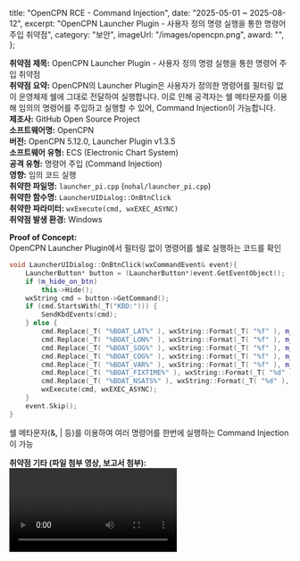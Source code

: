   title: "OpenCPN RCE - Command Injection",
  date: "2025-05-01 ~ 2025-08-12",
  excerpt: "OpenCPN Launcher Plugin - 사용자 정의 명령 실행을 통한 명령어 주입 취약점",
  category: "보안",
  imageUrl: "/images/opencpn.png",
  award: "",
};

**취약점 제목:** OpenCPN Launcher Plugin - 사용자 정의 명령 실행을 통한 명령어 주입 취약점  
**취약점 요약:** OpenCPN의 Launcher Plugin은 사용자가 정의한 명령어를 필터링 없이 운영체제 쉘에 그대로 전달하여 실행합니다. 이로 인해 공격자는 쉘 메타문자를 이용해 임의의 명령어를 주입하고 실행할 수 있어, Command Injection이 가능합니다.  
**제조사:** GitHub Open Source Project  
**소프트웨어명:** OpenCPN  
**버전:** OpenCPN 5.12.0, Launcher Plugin v1.3.5   
**소프트웨어 유형:** ECS (Electronic Chart System)  
**공격 유형:** 명령어 주입 (Command Injection)  
**영향:** 임의 코드 실행  
**취약한 파일명:** `launcher_pi.cpp` (`nohal/launcher_pi.cpp`)  
**취약한 함수명:** `LauncherUIDialog::OnBtnClick`  
**취약한 파라미터:** `wxExecute(cmd, wxEXEC_ASYNC)`  
**취약점 발생 환경:** Windows

**Proof of Concept:**  
OpenCPN Launcher Plugin에서 필터링 없이 명령어를 쉘로 실행하는 코드를 확인

```cpp
void LauncherUIDialog::OnBtnClick(wxCommandEvent& event){
    LauncherButton* button = (LauncherButton*)event.GetEventObject();
    if (m_hide_on_btn)
        this->Hide();
    wxString cmd = button->GetCommand();
    if (cmd.StartsWith(_T("KBD:"))) {
        SendKbdEvents(cmd);
    } else {
        cmd.Replace(_T( "%BOAT_LAT%" ), wxString::Format(_T( "%f" ), m_Lat));
        cmd.Replace(_T( "%BOAT_LON%" ), wxString::Format(_T( "%f" ), m_Lon));
        cmd.Replace(_T( "%BOAT_SOG%" ), wxString::Format(_T( "%f" ), m_Sog));
        cmd.Replace(_T( "%BOAT_COG%" ), wxString::Format(_T( "%f" ), m_Cog));
        cmd.Replace(_T( "%BOAT_VAR%" ), wxString::Format(_T( "%f" ), m_Var));
        cmd.Replace(_T( "%BOAT_FIXTIME%" ), wxString::Format(_T( "%d" ), m_FixTime));
        cmd.Replace(_T( "%BOAT_NSATS%" ), wxString::Format(_T( "%d" ), m_nSats));
        wxExecute(cmd, wxEXEC_ASYNC);
    }
    event.Skip();
}
```
쉘 메타문자(&, | 등)를 이용하여 여러 명령어를 한번에 실행하는 Command Injection이 가능

**취약점 기타 (파일 첨부 영상, 보고서 첨부):**  
<Video src="/videos/opencpn-command-injection.mp4"/>    